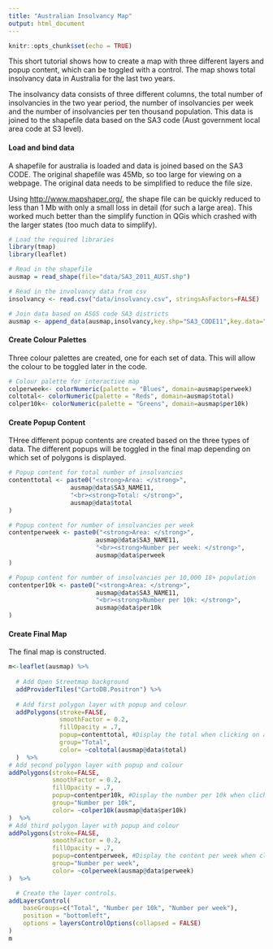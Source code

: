 ```yaml
---
title: "Australian Insolvancy Map"
output: html_document
---
```


```r
knitr::opts_chunk$set(echo = TRUE)
```
This short tutorial shows how to create a map with three different layers and popup content, which can be toggled with a control. The map shows total insolvancy data in Australia for the last two years. 

The insolvancy data consists of three different columns, the total number of insolvancies in the two year period, the number of insolvancies per week and the number of insolvancies per ten thousand population. This data is joined to the shapefile data based on the SA3 code (Aust government local area code at S3 level). 

#### Load and bind data
A shapefile for australia is loaded and data is joined based on the SA3 CODE. The original shapefile was 45Mb, so too large for viewing on a webpage. The original data needs to be simplified to reduce the file size.  

Using <http://www.mapshaper.org/>, the shape file can be quickly reduced to less than 1 Mb with only a small loss in detail (for such a large area). This worked much better than the simplify function in QGis which crashed with the larger states (too much data to simplify). 

```r
# Load the required libraries
library(tmap)
library(leaflet)

# Read in the shapefile
ausmap = read_shape(file="data/SA3_2011_AUST.shp")

# Read in the involvancy data from csv
insolvancy <- read.csv("data/insolvancy.csv", stringsAsFactors=FALSE)

# Join data based on ASGS code SA3 districts
ausmap <- append_data(ausmap,insolvancy,key.shp="SA3_CODE11",key.data="SA3_CODE11")
```

#### Create Colour Palettes
Three colour palettes are created, one for each set of data. This will allow the colour to be toggled later in the code.
```r
# Colour palette for interactive map
colperweek<- colorNumeric(palette = "Blues", domain=ausmap$perweek)
coltotal<- colorNumeric(palette = "Reds", domain=ausmap$total)
colper10k<- colorNumeric(palette = "Greens", domain=ausmap$per10k)
```

#### Create Popup Content
THree different popup contents are created based on the three types of data. The different popups will be toggled in the final map depending on which set of polygons is displayed.
```r
# Popup content for total number of insolvancies
contenttotal <- paste0("<strong>Area: </strong>", 
                 ausmap@data$SA3_NAME11, 
                 "<br><strong>Total: </strong>", 
                 ausmap@data$total
)

# Popup content for number of insolvancies per week
contentperweek <- paste0("<strong>Area: </strong>", 
                        ausmap@data$SA3_NAME11,
                        "<br><strong>Number per week: </strong>", 
                        ausmap@data$perweek
)

# Popup content for number of insolvancies per 10,000 18+ population
contentper10k <- paste0("<strong>Area: </strong>", 
                        ausmap@data$SA3_NAME11, 
                        "<br><strong>Number per 10k: </strong>", 
                        ausmap@data$per10k
)

```

#### Create Final Map
The final map is constructed.
```r
m<-leaflet(ausmap) %>%
  
  # Add Open Streetmap background  
  addProviderTiles("CartoDB.Positron") %>%
  
  # Add first polygon layer with popup and colour  
  addPolygons(stroke=FALSE, 
              smoothFactor = 0.2,
              fillOpacity = .7, 
              popup=contenttotal, #Display the total when clicking on a polygon
              group="Total",
              color= ~coltotal(ausmap@data$total)
  )  %>%
# Add second polygon layer with popup and colour
addPolygons(stroke=FALSE, 
            smoothFactor = 0.2,
            fillOpacity = .7, 
            popup=contentper10k, #Display the number per 10k when clicking on a polygon
            group="Number per 10k",
            color= ~colper10k(ausmap@data$per10k)
)  %>%
# Add third polygon layer with popup and colour
addPolygons(stroke=FALSE, 
            smoothFactor = 0.2,
            fillOpacity = .7, 
            popup=contentperweek, #Display the content per week when clicking on a polygon
            group="Number per week",
            color= ~colperweek(ausmap@data$perweek)
)  %>%

  # Create the layer controls.
addLayersControl(
    baseGroups=c("Total", "Number per 10k", "Number per week"),
    position = "bottomleft",
    options = layersControlOptions(collapsed = FALSE)
) 
m
```
